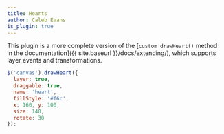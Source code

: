 ```yaml
---
title: Hearts
author: Caleb Evans
is_plugin: true
---
```


This plugin is a more complete version of the [`custom drawHeart()` method in the documentation]({{ site.baseurl }}/docs/extending/), which supports layer events and transformations.

```js
$('canvas').drawHeart({
  layer: true,
  draggable: true,
  name: 'heart',
  fillStyle: '#f6c',
  x: 160, y: 100,
  size: 140,
  rotate: 30
});
```
